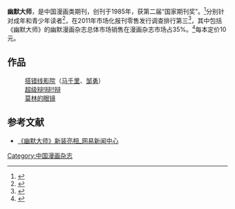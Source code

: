 {{expand|time=2015-02-11T08:15:35+00:00}}
'''幽默大师'''，是中国漫画类期刊，创刊于1985年，获第二届“国家期刊奖”。<ref>{{Cite news|url=http://media.people.com.cn/n/2013/0521/c363680-21561965.html|title=《幽默大师》|language=zh-cn|publisher=人民网|author=|date=2006-02-08|accessdate=2015-02-03|archive-date=2016-03-04|archive-url=https://web.archive.org/web/20160304075313/http://media.people.com.cn/n/2013/0521/c363680-21561965.html|dead-url=no}}</ref>分别针对成年和青少年读者<ref>{{Cite news|url=http://news.163.com/11/0803/06/7AGUOCO800014AED.html|title=讲一个中国式幽默|language=zh-cn|publisher=网易新闻|author=|date=2006-02-08|accessdate=2015-02-03|archive-url=https://web.archive.org/web/20150211105900/http://news.163.com/11/0803/06/7AGUOCO800014AED.html|archive-date=2015-02-11|dead-url=yes}}</ref>，在2011年市场化报刊零售发行调查排行第三<ref>{{Cite news|url=http://game.21cn.com/comic/news/a/2011/0809/15/8833094.shtml|title=漫友文化稳坐漫画杂志第一集团冠军宝座|language=zh-cn|publisher=21CN游戏频道|author=|date=2006-02-08|accessdate=2015-02-03|deadurl=yes|archiveurl=https://web.archive.org/web/20150211105939/http://game.21cn.com/comic/news/a/2011/0809/15/8833094.shtml|archivedate=2015-02-11}}</ref>，其中包括《幽默大师》的幽默漫画杂志总体市场销售在漫画杂志市场占35%。<ref>{{Cite news|url=http://culture.ifeng.com/popular/comic/200811/1114_4090_878341.shtml|title=中国漫画杂志市场格局：广州成最大市场|language=zh-cn|publisher=凤凰网|author=|date=2006-02-08|accessdate=2015-02-03|archive-date=2015-02-11|archive-url=https://web.archive.org/web/20150211170308/http://culture.ifeng.com/popular/comic/200811/1114_4090_878341.shtml|dead-url=no}}</ref>每本定价10元。

==作品==
:[[搭错线影院|搭错线影院]]（[[马千里|马千里]]、[[邹勇|邹勇]]）
:[[超级辩!辩!!辩|超级辩!辩!!辩]]
:[[莫林的眼镜|莫林的眼镜]]
== 参考文献 ==
{{Reflist}}
*[https://web.archive.org/web/20150211105946/http://news.163.com/11/1210/05/7KSV5Q1600014AED.html 《幽默大师》新装亮相_网易新闻中心]
{{acg-stub}}
{{中国漫画平台}}
[[Category:中国漫画杂志|Category:中国漫画杂志]]
